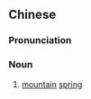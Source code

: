 ==Chinese==
{{zh-forms}}

===Pronunciation===
{{zh-pron
|m=shānquán
|c=saan1 cyun4
|cat=n
}}

===Noun===
{{zh-noun}}

# [[mountain]] [[spring]]
